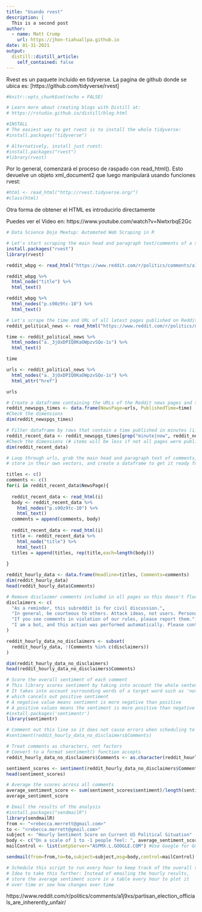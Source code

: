 ```yaml
---
title: "Usando rvest"
description: |
  This is a second post
author:
  - name: Matt Crump 
    url: https://jhon-tiahuallpa.github.io
date: 01-31-2021
output:
  distill::distill_article:
    self_contained: false
---
```


Rvest es un paquete incluido en tidyverse.
La pagina de github donde se ubica es: [https://github.com/tidyverse/rvest]  

```r
#knitr::opts_chunk$set(echo = FALSE)

# Learn more about creating blogs with Distill at:
# https://rstudio.github.io/distill/blog.html

#INSTALL
# The easiest way to get rvest is to install the whole tidyverse:
#install.packages("tidyverse")

# Alternatively, install just rvest:
#install.packages("rvest")
#library(rvest)
```


Por lo general, comenzará el proceso de raspado con read_html(). Esto devuelve un objeto xml_document2 que luego manipulará usando funciones rvest:
```r
#html <- read_html("http://rvest.tidyverse.org/")
#class(html)

```



Otra forma de obtener el HTML es introducirlo directamente





Puedes ver el Video en: https://www.youtube.com/watch?v=NwtxrbqE2Gc







```r
# Data Science Dojo Meetup: Automated Web Scraping in R

# Let's start scraping the main head and paragraph text/comments of a single Reddit page
install.packages("rvest")
library(rvest)

reddit_wbpg <- read_html("https://www.reddit.com/r/politics/comments/a1j9xs/partisan_election_officials_are_inherently_unfair/")

reddit_wbpg %>%
  html_node("title") %>%
  html_text()  

reddit_wbpg %>%
  html_nodes("p.s90z9tc-10") %>%
  html_text()

# Let's scrape the time and URL of all latest pages published on Reddit's r/politics
reddit_political_news <- read_html("https://www.reddit.com/r/politics/new/")

time <- reddit_political_news %>%
  html_nodes("a._3jOxDPIQ0KaOWpzvSQo-1s") %>% 
  html_text()

time

urls <- reddit_political_news %>%
  html_nodes("a._3jOxDPIQ0KaOWpzvSQo-1s") %>%
  html_attr("href")

urls

# Create a dataframe containing the URLs of the Reddit news pages and their published times
reddit_newspgs_times <- data.frame(NewsPage=urls, PublishedTime=time)
#Check the dimensions 
dim(reddit_newspgs_times)

# Filter dataframe by rows that contain a time published in minutes (i.e. within the hour)
reddit_recent_data <- reddit_newspgs_times[grep("minute|now", reddit_newspgs_times$PublishedTime),]
#Check the dimensions (# items will be less if not all pages were published within mins)
dim(reddit_recent_data)

# Loop through urls, grab the main head and paragraph text of comments, 
# store in their own vectors, and create a dataframe to get it ready for analysis/modeling

titles <- c()
comments <- c()
for(i in reddit_recent_data$NewsPage){ 
  
  reddit_recent_data <- read_html(i)
  body <- reddit_recent_data %>%
    html_nodes("p.s90z9tc-10") %>%
    html_text()
  comments = append(comments, body)
  
  reddit_recent_data <- read_html(i)
  title <- reddit_recent_data %>%
    html_node("title") %>%
    html_text()
  titles = append(titles, rep(title,each=length(body)))
  
}

reddit_hourly_data <- data.frame(Headline=titles, Comments=comments)
dim(reddit_hourly_data)
head(reddit_hourly_data$Comments)

# Remove disclaimer comments included in all pages so this doesn't flood the comments and skew results
disclaimers <- c(
  "As a reminder, this subreddit is for civil discussion.",
  "In general, be courteous to others. Attack ideas, not users. Personal insults, shill or troll accusations, hate speech, any advocating or wishing death/physical harm, and other rule violations can result in a permanent ban.",
  "If you see comments in violation of our rules, please report them.",
  "I am a bot, and this action was performed automatically. Please contact the moderators of this subreddit if you have any questions or concerns."
)

reddit_hourly_data_no_disclaimers <- subset(
  reddit_hourly_data, !(Comments %in% c(disclaimers))
)

dim(reddit_hourly_data_no_disclaimers)
head(reddit_hourly_data_no_disclaimers$Comments)

# Score the overall sentiment of each comment
# This library scores sentiment by taking into account the whole sentence
# It takes into account surrounding words of a target word such as 'not happy'
# which cancels out positive sentiment
# A negative value means sentiment is more negative than positive
# A positive values means the sentiment is more positive than negative
#install.packages('sentimentr')
library(sentimentr)

# Comment out this line so it does not cause errors when scheduling to run the script
#sentiment(reddit_hourly_data_no_disclaimers$Comments)

# Treat comments as characters, not factors
# Convert to a format sentiment() function accepts
reddit_hourly_data_no_disclaimers$Comments <- as.character(reddit_hourly_data_no_disclaimers$Comments)

sentiment_scores <- sentiment(reddit_hourly_data_no_disclaimers$Comments)
head(sentiment_scores)

# Average the scores across all comments
average_sentiment_score <- sum(sentiment_scores$sentiment)/length(sentiment_scores$sentiment)
average_sentiment_score

# Email the results of the analysis
#install.packages("sendmailR")
library(sendmailR)
from <- "<rebecca.merrett@gmail.com>"
to <- "<rebecca.merrett@gmail.com>"
subject <- "Hourly Sentiment Score on Current US Political Situation"
body <- c("On a scale of 1 to -1 people feel: ", average_sentiment_score)            
mailControl <- list(smtpServer="ASPMX.L.GOOGLE.COM") #Use Google for Gmail accounts

sendmail(from=from,to=to,subject=subject,msg=body,control=mailControl)

# Schedule this script to run every hour to keep track of the overall sentiment 
# Idea to take this further: Instead of emailing the hourly results, 
# store the average sentiment score in a table every hour to plot it 
# over time or see how changes over time

```
https://www.reddit.com/r/politics/comments/a1j9xs/partisan_election_officials_are_inherently_unfair/
